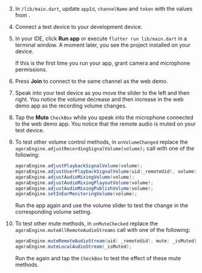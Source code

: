 <PlatformWrapper platform="flutter">

3. In `/lib/main.dart`, update `appId`, `channelName` and `token` with the values from <Vg k="CONSOLE"/>.

4. Connect a test device to your development device.

5. In your IDE, click **Run app** or execute `flutter run lib/main.dart` in a terminal window. A moment later, you see the project installed on your device.

    If this is the first time you run your app, grant camera and microphone permissions.

6. Press **Join** to connect to the same channel as the web demo.


1. Speak into your test device as you move the slider to the left and then right. You notice the volume decrease and then increase in the web demo app as the recording volume changes.

1. Tap the **Mute** `CheckBox` while you speak into the microphone connected to the web demo app. You notice that the remote audio is muted on your test device.

1. To test other volume control methods, in `onVolumeChanged` replace the `agoraEngine.adjustRecordingSignalVolume(volume);` call with one of the following:

    ```java
    agoraEngine.adjustPlaybackSignalVolume(volume);
    agoraEngine.adjustUserPlaybackSignalVolume(uid:_remoteUid!, volume:volume);
    agoraEngine.adjustAudioMixingVolume(volume);
    agoraEngine.adjustAudioMixingPlayoutVolume(volume);
    agoraEngine.adjustAudioMixingPublishVolume(volume);
    agoraEngine.setInEarMonitoringVolume(volume);
    ```
    
    Run the app again and use the volume slider to test the change in the corresponding volume setting.

1. To test other mute methods, in `onMuteChecked` replace the `agoraEngine.muteAllRemoteAudioStreams` call with one of the following:

    ```java
    agoraEngine.muteRemoteAudioStream(uid: _remoteUid!, mute: _isMuted);
    agoraEngine.muteLocalAudioStream(_isMuted);
    ```
    Run the <Vpl k="CLIENT" /> again and tap the `CheckBox` to test the effect of these mute methods.

</PlatformWrapper>
